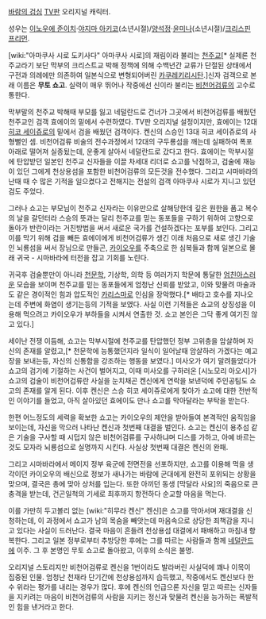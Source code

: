 [[바람의 검심]] [[TV판]] 오리지널 캐릭터. 

성우는 [[이노우에 준이치]]·[[야지마 아키코]](소년시절)/[[양석정]]·[[윤미나]](소년시절)/[[크리스핀 프리먼]].

[wiki:"아마쿠사 시로 도키사다" 아마쿠사 시로]의 재림이라 불리는 [[천주교]][* 실제론 천주교라기 보단 막부의 크리스트교 박해 정책에 의해 수백년간 교류가 단절된 상태에서 구전과 의례에만 의존하여 일본식으로 변형되어버린 [[카쿠레키리시탄]].]신자 검객으로 본래 이름은 '''무토 쇼고'''. 실력이 매우 뛰어나 작중에선 신이라 불리는 [[비천어검류]]의 고수로 통한다. 

막부말의 천주교 박해때 부모를 잃고 네덜란드로 건너가 그곳에서 비천어검류를 배웠던 천주교인 검객 효에이의 밑에서 수련하였다. TV판 오리지널 설정이지만, 효에이는 12대 [[히코 세이쥬로]]의 밑에서 검을 배웠던 검객이다. 켄신의 스승인 13대 히코 세이쥬로의 사형뻘인 셈. 비천어검류 비술의 전수과정에서 12대의 구두룡섬을 깨는데 실패하여 폭포아래로 떨어져 실종됬는데, 운좋게 살아서 네덜란드로 갔다고 한다. 효에이는 막부시절에 탄압받던 일본인 천주교 신자들을 이끌 차세대 리더로 쇼고를 낙점하고, 검술에 재능이 있던 그에게 천상용섬을 포함한 비천어검류의 모든것을 전수했다. 그리고 시마바라의 난때 때 수 많은 기적을 일으켰다고 전해지는 전설의 검객 아마쿠사 시로가 지니고 있던 검도 주었다. 

그러나 쇼고는 부모님이 천주교 신자라는 이유만으로 살해당한데 깊은 원한을 품고 복수의 날을 갈던터라 스승의 뜻과는 달리 천주교를 믿는 동포들을 구하기 위하여 고향으로 돌아가 반란이라는 거친방법을 써서 새로운 국가를 건설하겠다는 포부를 보인다. 그리고 이를 막기 위해 검을 빼든 효에이에게 비천어검류가 생긴 이래 처음으로 새로 생긴 기술인 뇌룡섬을 써서 장님으로 만들곤, [[카이오우]]를 주축으로 한 심복들과 함께 일본으로 몰래 귀국 - 시마바라에 터전을 잡고 기회를 노린다.

귀국후 검술뿐만이 아니라 [[천문학]], 기상학, 의학 등 여러가지 학문에 통달한 [[엄친아]]스러운 모습을 보이며 천주교를 믿는 동포들에게 엄청난 신뢰를 받았고, 이와 맞물려 마술과도 같은 경이적인 힘과 압도적인 [[카리스마]]로 인심을 장악했다.[* 배타고 호수를 지나오는데 주변에 화염이 생기는등의 기적을 보였다. 사실 이런 기적들은 쇼교의 상징성을 이용해 먹으려고 카이오우가 부하들을 시켜서 연출한 것. 쇼고 본인은 그닥 좋게 여기진 않고 있다.]

세이난 전쟁 이듬해, 쇼고는 막부시절에 천주교를 탄압했던 정부 고위층을 암살하며 자신의 존재를 알렸고,[* 천문학에 능통했던지라 일식이 일어날때 암살하러 가겠다는 예고장을 보내는등, 자신의 신통함을 강조하는 행동을 보였다.] 미사오가 여기 말려들었다가 쇼고의 검기에 기절하는 사건이 벌어지고, 이때 미사오를 구하러온 [시노모리 아오시]가 쇼고의 검술이 비천어검류란 사실을 눈치채곤 켄신에게 연락을 보낸덕에 주인공팀도 쇼고의 존재를 알게 된다. 이후 켄신은 스승 히코 세이쥬로에게 찾아가 쇼고에 대한 전반적인 이야기를 들었고, 아직 살아있던 효에이도 만나 쇼고를 막아달라는 부탁을 받는다.

한편 어느정도의 세력을 확보한 쇼고는 카이오우의 제안을 받아들여 본격적인 움직임을 보이는데, 자신을 막으러 나타난 켄신과 첫번째 대결을 벌인다. 쇼고는 켄신이 용추섬 같은 기술을 구사할 때 시덥지 않은 비천어검류를 구사하냐며 디스를 가하고, 아예 바르는 것도 모자라 뇌룡섬으로 실명까지 시킨다. 사실상 첫번째 대결은 켄신의 완패.

그리고 시마바라에서 메이지 정부 육군에 전면전을 선포하지만, 쇼고를 이용해 먹을 생각이던 카이오우의 배신으로 정보가 새나가는 바람에 군대에게 완전히 포위되는 상황을 맞으며, 결국은 총에 맞아 상처를 입는다. 또한 아끼던 동생 [막달라 사요]의 죽음으로 큰충격을 받는데, 건곤일척의 기세로 최후까지 항전하다 순교할 마음을 먹는다.

이를 가만히 두고볼리 없는 [wiki:"히무라 켄신" 켄신]은 쇼고를 막아서며 재대결을 신청하는데, 이 과정에서 쇼고가 남의 목숨을 빼앗는데 마음속으로 상당한 죄책감을 지니고 있다는 사실이 드러난다. 결국 마음이 흔들려 천상용섬 대결에서 패배하고 마침내 항복한다. 그리고 일본 정부로부터 추방당한 후에는 그를 따르는 사람들과 함께 [[네덜란드]]에 이주. 그 후 본명인 무토 쇼고로 돌아왔고, 이후의 소식은 불명.

오리지널 스토리지만 비천어검류로 켄신을 1번이라도 발라버린 사실덕에 꽤나 이목이 집중된 인물. 엄청난 천재라 단기간에 천상용섬까지 습득했고, 작중에서도 켄신보다 한수 위라는 평가를 내리는 경우가 많다. 후에 켄신의 언급으론 자신을 믿고 따르는 신자들을 지키려는 마음이 비천어검류의 사람을 지키는 정신과 맞물려 켄신을 능가하는 폭발적인 힘을 낸거라고 한다.
